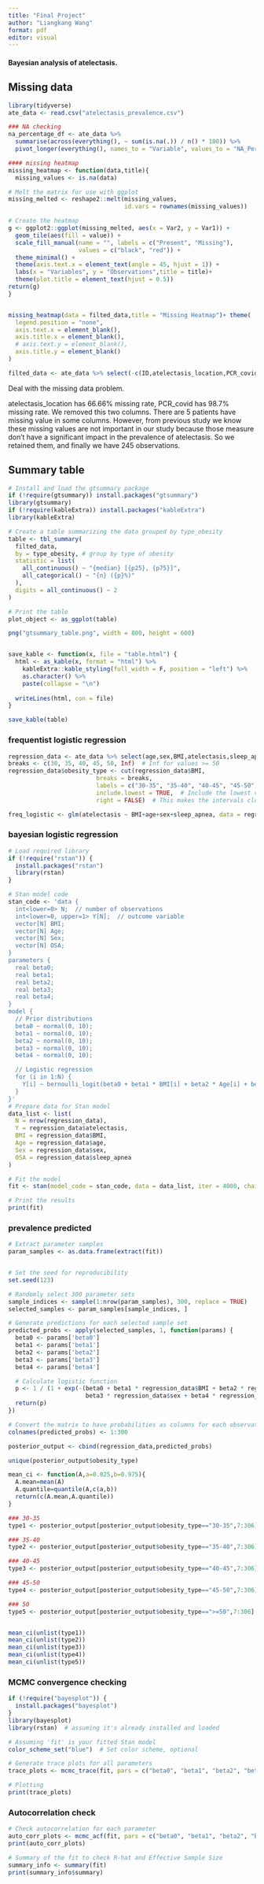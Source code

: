 ---
title: "Final Project"
author: "Liangkang Wang"
format: pdf
editor: visual
---

#### Bayesian analysis of atelectasis.

## Missing data

```{r}

library(tidyverse)
ate_data <- read.csv("atelectasis_prevalence.csv")

### NA checking
na_percentage_df <- ate_data %>%
  summarise(across(everything(), ~ sum(is.na(.)) / n() * 100)) %>%
  pivot_longer(everything(), names_to = "Variable", values_to = "NA_Percentage")

#### missing heatmap
missing_heatmap <- function(data,title){
  missing_values <- is.na(data)

# Melt the matrix for use with ggplot
missing_melted <- reshape2::melt(missing_values,
                                 id.vars = rownames(missing_values))

# Create the heatmap
g <- ggplot2::ggplot(missing_melted, aes(x = Var2, y = Var1)) +
  geom_tile(aes(fill = value)) +
  scale_fill_manual(name = "", labels = c("Present", "Missing"),
                    values = c("black", "red")) +
  theme_minimal() +
  theme(axis.text.x = element_text(angle = 45, hjust = 1)) +
  labs(x = "Variables", y = "Observations",title = title)+
  theme(plot.title = element_text(hjust = 0.5))
return(g)
}


missing_heatmap(data = filted_data,title = "Missing Heatmap")+ theme(
  legend.position = "none",
  axis.text.x = element_blank(),
  axis.title.x = element_blank(),
  # axis.text.y = element_blank(),
  axis.title.y = element_blank()
)

filted_data <- ate_data %>% select(-c(ID,atelectasis_location,PCR_covid,altitude,state_residence,mon_absolute,mon_percent,ARISCAT,atelectasis_percent,ARISCAT_group,ASA,CORADS))

```

Deal with the missing data problem.

atelectasis_location has 66.66% missing rate, PCR_covid has 98.7% missing rate. We removed this two columns. There are 5 patients have missing value in some columns. However, from previous study we know these missing values are not important in our study because those measure don't have a significant impact in the prevalence of atelectasis. So we retained them, and finally we have 245 observations.

## Summary table

```{r}
# Install and load the gtsummary package
if (!require(gtsummary)) install.packages("gtsummary")
library(gtsummary)
if (!require(kableExtra)) install.packages("kableExtra")
library(kableExtra)

# Create a table summarizing the data grouped by type_obesity
table <- tbl_summary(
  filted_data,
  by = type_obesity, # group by type of obesity
  statistic = list(
    all_continuous() ~ "{median} [{p25}, {p75}]",
    all_categorical() ~ "{n} ({p}%)"
  ),
  digits = all_continuous() ~ 2
)

# Print the table
plot_object <- as_ggplot(table)

png("gtsummary_table.png", width = 800, height = 600)


save_kable <- function(x, file = "table.html") {
  html <- as_kable(x, format = "html") %>% 
    kableExtra::kable_styling(full_width = F, position = "left") %>%
    as.character() %>%
    paste(collapse = "\n")
  
  writeLines(html, con = file)
}

save_kable(table)

```

### frequentist logistic regression

```{r}

regression_data <- ate_data %>% select(age,sex,BMI,atelectasis,sleep_apnea) %>% mutate(obesity_type)
breaks <- c(30, 35, 40, 45, 50, Inf)  # Inf for values >= 50
regression_data$obesity_type <- cut(regression_data$BMI, 
                         breaks = breaks,
                         labels = c("30-35", "35-40", "40-45", "45-50", ">=50"),
                         include.lowest = TRUE,  # Include the lowest value in the first interval
                         right = FALSE)  # This makes the intervals closed on the left and open on the right

freq_logistic <- glm(atelectasis ~ BMI+age+sex+sleep_apnea, data = regression_data, family = binomial())


```

### bayesian logistic regression
```{r}
# Load required library
if (!require("rstan")) {
  install.packages("rstan")
  library(rstan)
}

# Stan model code
stan_code <- 'data {
  int<lower=0> N;  // number of observations
  int<lower=0, upper=1> Y[N];  // outcome variable
  vector[N] BMI;
  vector[N] Age;
  vector[N] Sex;
  vector[N] OSA;
}
parameters {
  real beta0;
  real beta1;
  real beta2;
  real beta3;
  real beta4;
}
model {
  // Prior distributions
  beta0 ~ normal(0, 10);
  beta1 ~ normal(0, 10);
  beta2 ~ normal(0, 10);
  beta3 ~ normal(0, 10);
  beta4 ~ normal(0, 10);

  // Logistic regression
  for (i in 1:N) {
    Y[i] ~ bernoulli_logit(beta0 + beta1 * BMI[i] + beta2 * Age[i] + beta3 * Sex[i] + beta4 * OSA[i]);
  }
}'
# Prepare data for Stan model
data_list <- list(
  N = nrow(regression_data),
  Y = regression_data$atelectasis,
  BMI = regression_data$BMI,
  Age = regression_data$age,
  Sex = regression_data$sex,
  OSA = regression_data$sleep_apnea
)

# Fit the model
fit <- stan(model_code = stan_code, data = data_list, iter = 4000, chains = 4,warmup = 2000)

# Print the results
print(fit)

```
### prevalence predicted

```{r}
# Extract parameter samples
param_samples <- as.data.frame(extract(fit))


# Set the seed for reproducibility
set.seed(123)

# Randomly select 300 parameter sets
sample_indices <- sample(1:nrow(param_samples), 300, replace = TRUE)
selected_samples <- param_samples[sample_indices, ]

# Generate predictions for each selected sample set
predicted_probs <- apply(selected_samples, 1, function(params) {
  beta0 <- params['beta0']
  beta1 <- params['beta1']
  beta2 <- params['beta2']
  beta3 <- params['beta3']
  beta4 <- params['beta4']

  # Calculate logistic function
  p <- 1 / (1 + exp(-(beta0 + beta1 * regression_data$BMI + beta2 * regression_data$age +
                      beta3 * regression_data$sex + beta4 * regression_data$sleep_apnea)))
  return(p)
})

# Convert the matrix to have probabilities as columns for each observation
colnames(predicted_probs) <- 1:300

posterior_output <- cbind(regression_data,predicted_probs)

```

```{r}
unique(posterior_output$obesity_type)

mean_ci <- function(A,a=0.025,b=0.975){
  A.mean=mean(A)
  A.quantile=quantile(A,c(a,b))
  return(c(A.mean,A.quantile))
}

### 30-35
type1 <- posterior_output[posterior_output$obesity_type=="30-35",7:306]

### 35-40
type2 <- posterior_output[posterior_output$obesity_type=="35-40",7:306]

### 40-45
type3 <- posterior_output[posterior_output$obesity_type=="40-45",7:306]

### 45-50
type4 <- posterior_output[posterior_output$obesity_type=="45-50",7:306]

### 50
type5 <- posterior_output[posterior_output$obesity_type==">=50",7:306]


mean_ci(unlist(type1))
mean_ci(unlist(type2))
mean_ci(unlist(type3))
mean_ci(unlist(type4))
mean_ci(unlist(type5))

```



### MCMC convergence checking 

```{r}
if (!require("bayesplot")) {
  install.packages("bayesplot")
}
library(bayesplot)
library(rstan)  # assuming it's already installed and loaded

# Assuming 'fit' is your fitted Stan model
color_scheme_set("blue")  # Set color scheme, optional

# Generate trace plots for all parameters
trace_plots <- mcmc_trace(fit, pars = c("beta0", "beta1", "beta2", "beta3", "beta4"))

# Plotting
print(trace_plots)

```
### Autocorrelation check

```{r}
# Check autocorrelation for each parameter
auto_corr_plots <- mcmc_acf(fit, pars = c("beta0", "beta1", "beta2", "beta3", "beta4"))
print(auto_corr_plots)

```
```{r}
# Summary of the fit to check R-hat and Effective Sample Size
summary_info <- summary(fit)
print(summary_info$summary)

```



